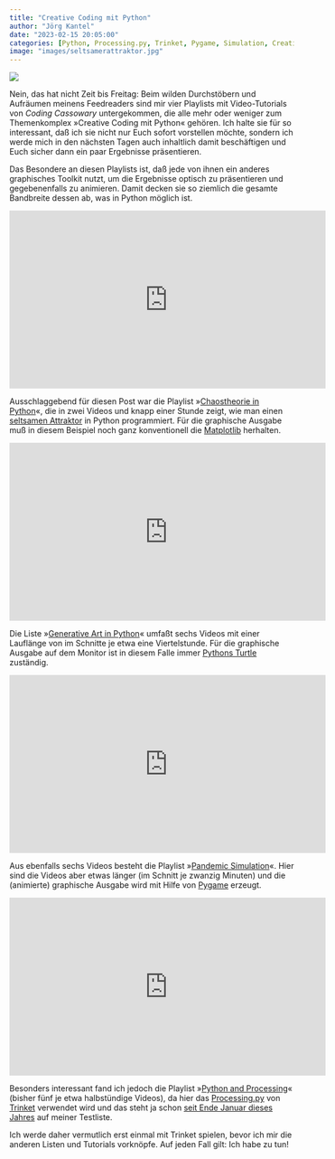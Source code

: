 ```yaml
---
title: "Creative Coding mit Python"
author: "Jörg Kantel"
date: "2023-02-15 20:05:00"
categories: [Python, Processing.py, Trinket, Pygame, Simulation, Creative Coding]
image: "images/seltsamerattraktor.jpg"
---
```


[![](images/seltsamerattraktor-b.jpg)](https://upload.wikimedia.org/wikipedia/commons/thumb/b/b5/Thomas%27_cyclically_symmetric_attractor.png/1024px-Thomas%27_cyclically_symmetric_attractor.png)

Nein, das hat nicht Zeit bis Freitag: Beim wilden Durchstöbern und Aufräumen meinens Feedreaders sind mir vier Playlists mit Video-Tutorials von *Coding Cassowary* untergekommen, die alle mehr oder weniger zum Themenkomplex »Creative Coding mit Python« gehören. Ich halte sie für so interessant, daß ich sie nicht nur Euch sofort vorstellen möchte, sondern ich werde mich in den nächsten Tagen auch inhaltlich damit beschäftigen und Euch sicher dann ein paar Ergebnisse präsentieren.

Das Besondere an diesen Playlists ist, daß jede von ihnen ein anderes graphisches Toolkit nutzt, um die Ergebnisse optisch zu präsentieren und gegebenenfalls zu animieren. Damit decken sie so ziemlich die gesamte Bandbreite dessen ab, was in Python möglich ist.

<iframe width="560" height="315" src="https://www.youtube.com/embed/AzdpM-vfUCQ" title="YouTube video player" frameborder="0" allow="accelerometer; autoplay; clipboard-write; encrypted-media; gyroscope; picture-in-picture; web-share" allowfullscreen></iframe>

Ausschlaggebend für diesen Post war die Playlist »[Chaostheorie in Python](https://www.youtube.com/playlist?list=PLBLV84VG7Md8RMWQEzDOFSyrv14-9lMxn)«, die in zwei Videos und knapp einer Stunde zeigt, wie man einen [seltsamen Attraktor](https://de.wikipedia.org/wiki/Seltsamer_Attraktor) in Python programmiert. Für die graphische Ausgabe muß in diesem Beispiel noch ganz konventionell die [Matplotlib](http://cognitiones.kantel-chaos-team.de/programmierung/python/matplotlib.html) herhalten.

<iframe width="560" height="315" src="https://www.youtube.com/embed/Cm_SzDlQ2cM" title="YouTube video player" frameborder="0" allow="accelerometer; autoplay; clipboard-write; encrypted-media; gyroscope; picture-in-picture; web-share" allowfullscreen></iframe>

Die Liste »[Generative Art in Python](https://www.youtube.com/playlist?list=PLBLV84VG7Md9oO4MUOhyqz7gBFOzx8XIw)« umfaßt sechs Videos mit einer Lauflänge von im Schnitte je etwa eine Viertelstunde. Für die graphische Ausgabe auf dem Monitor ist in diesem Falle immer [Pythons Turtle](http://cognitiones.kantel-chaos-team.de/programmierung/python/turtlepython.html) zuständig.

<iframe width="560" height="315" src="https://www.youtube.com/embed/BSAU34E1sm4" title="YouTube video player" frameborder="0" allow="accelerometer; autoplay; clipboard-write; encrypted-media; gyroscope; picture-in-picture; web-share" allowfullscreen></iframe>

Aus ebenfalls sechs Videos besteht die Playlist »[Pandemic Simulation](https://www.youtube.com/playlist?list=PLBLV84VG7Md_JGMCHNOqvAvsTPc7zi1xB)«. Hier sind die Videos aber etwas länger (im Schnitt je zwanzig Minuten) und die (animierte) graphische Ausgabe wird mit Hilfe von [Pygame](http://cognitiones.kantel-chaos-team.de/multimedia/spieleprogrammierung/pygame.html) erzeugt.

<iframe width="560" height="315" src="https://www.youtube.com/embed/YsQZ9f_rGwM" title="YouTube video player" frameborder="0" allow="accelerometer; autoplay; clipboard-write; encrypted-media; gyroscope; picture-in-picture; web-share" allowfullscreen></iframe>

Besonders interessant fand ich jedoch die Playlist »[Python and Processing](https://www.youtube.com/playlist?list=PLBLV84VG7Md8aSk89G-uUr48dUXGNYOTV)« (bisher fünf je etwa halbstündige Videos), da hier das [Processing.py](http://cognitiones.kantel-chaos-team.de/programmierung/creativecoding/processing/processingpy.html) von [Trinket](http://cognitiones.kantel-chaos-team.de/programmierung/python/trinket.html) verwendet wird und das steht ja schon [seit Ende Januar dieses Jahres](https://kantel.github.io/posts/2023012801_trinket_in_space/) auf meiner Testliste.

Ich werde daher vermutlich erst einmal mit Trinket spielen, bevor ich mir die anderen Listen und Tutorials vorknöpfe. Auf jeden Fall gilt: Ich habe zu tun!